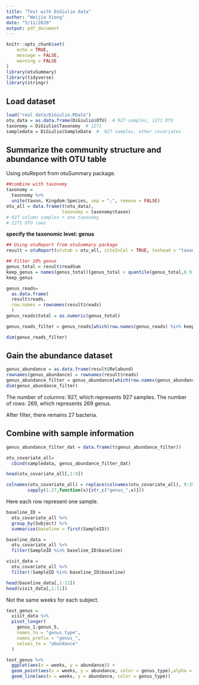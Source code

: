 ```yaml
---
title: "Test with DiGiulio data"
author: "Weijia Xiong"
date: "5/11/2020"
output: pdf_document
---
```


```r
knitr::opts_chunk$set(
	echo = TRUE,
	message = FALSE,
	warning = FALSE
)
library(otuSummary)
library(tidyverse)
library(stringr)
```



## Load dataset
```r
load("real data/DiGiulio.RData")
otu_data = as.data.frame(DiGiulio$OTU)  # 927 samples, 1271 OTU
taxonomy = DiGiulio$Taxonomy  # 1271 
sampledata = DiGiulio$SampleData  #  927 samples, other covariates
```

## Summarize the community structure and abundance with OTU table

Using otuReport from otuSummary package. 

```r
##combine with taxonomy
taxonomy = 
  taxonomy %>% 
  unite(taxon, Kingdom:Species, sep = ";", remove = FALSE)
otu_all = data.frame(t(otu_data), 
                     taxonomy = taxonomy$taxon)  
# 927 column samples + one taxonomy 
# 1271 OTU rows
```

**specify the taxonomic level: genus**
```r
## Using otuReport from otuSummary package
result = otuReport(otutab = otu_all, siteInCol = TRUE, taxhead = "taxonomy",  platform = "qiime", pattern = ";", percent = FALSE, taxlevel = "genus", collap = ";")
```


```r
## Filter 10% genus
genus_total = result$readSum
keep_genus = names(genus_total)[genus_total > quantile(genus_total,0.9)]
keep_genus

genus_reads= 
  as.data.frame(
  result$reads,
  row.names = rownames(result$reads)
  )
genus_reads$total = as.numeric(genus_total)

genus_reads_filter = genus_reads[which(row.names(genus_reads) %in% keep_genus),]

dim(genus_reads_filter)

```


## Gain the abundance dataset
```r
genus_abundance = as.data.frame(result$Relabund)
rownames(genus_abundance) = rownames(result$reads)
genus_abundance_filter = genus_abundance[which(row.names(genus_abundance) %in% keep_genus),]
dim(genus_abundance_filter)
```

The number of columns: 927, which represents 927 samples.
The number of rows: 269, which represents 269 genus.

After filter, there remains 27 bacteria.


## Combine with sample information
```r
genus_abundance_filter_dat = data.frame(t(genus_abundance_filter))

otu_covariate_all= 
  cbind(sampledata, genus_abundance_filter_dat)

head(otu_covariate_all[,1:9])

colnames(otu_covariate_all) = replace(colnames(otu_covariate_all), 9:35,
        sapply(1:27,function(x){str_c("genus_",x)}))
```

Here each row represent one sample.


```r
baseline_ID = 
  otu_covariate_all %>% 
  group_by(Subject) %>% 
  summarise(baseline = first(SampleID))

baseline_data = 
  otu_covariate_all %>% 
  filter(SampleID %in% baseline_ID$baseline)

visit_data = 
  otu_covariate_all %>% 
  filter(!SampleID %in% baseline_ID$baseline)
```

```r
head(baseline_data[,1:11])
head(visit_data[,1:11])
```

Not the same weeks for each subject.



```r
test_genus =
  visit_data %>% 
  pivot_longer(
    genus_1:genus_5,
    names_to = "genus_type",
    names_prefix = "genus_",
    values_to = "abundance"
  )

test_genus %>% 
  ggplot(aes(x = weeks, y = abundance)) +
  geom_point(aes(x = weeks, y = abundance, color = genus_type),alpha = 0.5) +
  geom_line(aes(x = weeks, y = abundance, color = genus_type))
  
```
